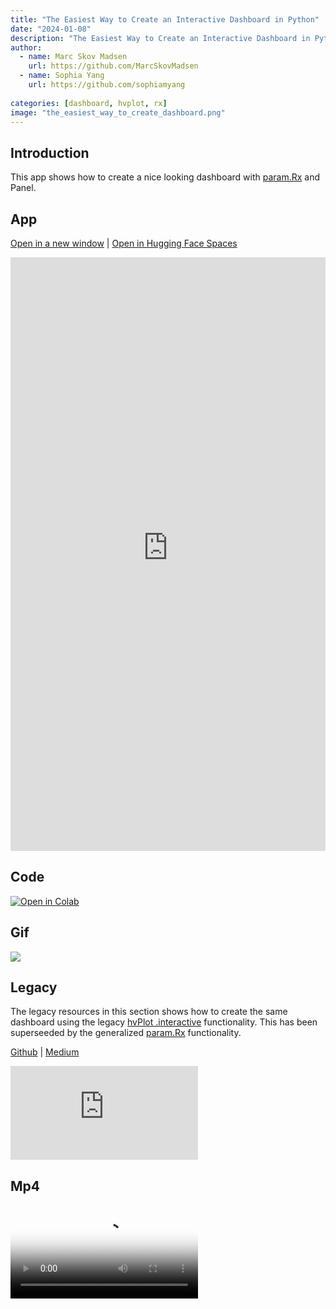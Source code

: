 ```yaml
---
title: "The Easiest Way to Create an Interactive Dashboard in Python"
date: "2024-01-08"
description: "The Easiest Way to Create an Interactive Dashboard in Python with param.rx and Panel"
author:
  - name: Marc Skov Madsen
    url: https://github.com/MarcSkovMadsen
  - name: Sophia Yang
    url: https://github.com/sophiamyang
    
categories: [dashboard, hvplot, rx]
image: "the_easiest_way_to_create_dashboard.png"
---
```


## Introduction

This app shows how to create a nice looking dashboard with [param.Rx](https://param.holoviz.org/user_guide/Reactive_Expressions.html) and Panel.

## App

<a href="https://awesome-panel-the-easiest-way-to-create-dashboard.hf.space" target="_blank">Open in a new window</a> | <a href="https://huggingface.co/spaces/awesome-panel/the_easiest_way_to_create_dashboard" target="_blank">Open in Hugging Face Spaces</a>

<iframe
	src="https://awesome-panel-the-easiest-way-to-create-dashboard.hf.space"
	frameborder="0"
	style="width:100%;height:950px"
></iframe>

## Code

<a target="_blank" href="https://colab.research.google.com/#fileId=https://huggingface.co/spaces/awesome-panel/the_easiest_way_to_create_dashboard/blob/main/app.ipynb" class="colab-bade"><img src="https://colab.research.google.com/assets/colab-badge.svg" alt="Open in Colab"></a>

## Gif

<img src="https://cdn.awesome-panel.org/resources/the_easiest_way_to_create_dashboard/the_easiest_way_to_create_dashboard.gif"></img>

## Legacy

The legacy resources in this section shows how to create the same dashboard using the legacy [hvPlot .interactive](https://hvplot.holoviz.org/user_guide/Interactive.html) functionality. This has been superseeded by the generalized [param.Rx](https://param.holoviz.org/user_guide/Reactive_Expressions.html) functionality.

[Github](https://github.com/sophiamyang/hvplot_interactive) | [Medium](https://towardsdatascience.com/the-easiest-way-to-create-an-interactive-dashboard-in-python-77440f2511d1)

<iframe class="youtube" src="https://www.youtube.com/embed/tNAFtyjDPsI?si=3wBc5-34IdyBbMgT" title="The Easiest Way to Create an Interactive Dashboard in Python" frameborder="0" allow="accelerometer; autoplay; clipboard-write; encrypted-media; gyroscope; picture-in-picture; web-share" allowfullscreen></iframe>

## Mp4

<video poster="https://cdn.awesome-panel.org/resources/the_easiest_way_to_create_dashboard/the_easiest_way_to_create_dashboard.png" controls>
  <source src="https://cdn.awesome-panel.org/resources/the_easiest_way_to_create_dashboard/the_easiest_way_to_create_dashboard.mp4" type="video/mp4">
  Your browser does not support HTML video.
</video>

## Png

<img src="https://cdn.awesome-panel.org/resources/the_easiest_way_to_create_dashboard/the_easiest_way_to_create_dashboard.png"></img>